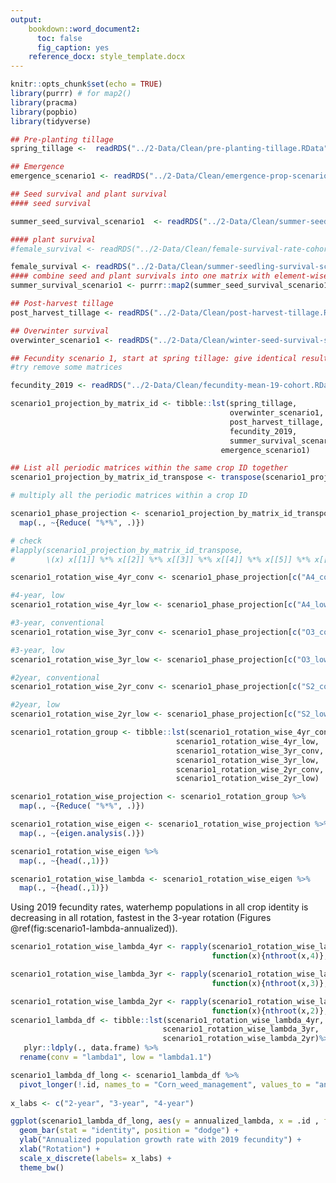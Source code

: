 ```yaml
---
output:
    bookdown::word_document2:
      toc: false
      fig_caption: yes
    reference_docx: style_template.docx
---
```



```r
knitr::opts_chunk$set(echo = TRUE)
library(purrr) # for map2()
library(pracma)
library(popbio)
library(tidyverse)
```

```r
## Pre-planting tillage 
spring_tillage <-  readRDS("../2-Data/Clean/pre-planting-tillage.RData")

## Emergence 
emergence_scenario1 <- readRDS("../2-Data/Clean/emergence-prop-scenario1.RData")

## Seed survival and plant survival 
#### seed survival 

summer_seed_survival_scenario1  <- readRDS("../2-Data/Clean/summer-seed-survival-scenario1.RData")

#### plant survival
#female_survival <- readRDS("../2-Data/Clean/female-survival-rate-cohort-equal.RData")

female_survival <- readRDS("../2-Data/Clean/summer-seedling-survival-scenario2.RData")
#### combine seed and plant survivals into one matrix with element-wise multiplication 
summer_survival_scenario1 <- purrr::map2(summer_seed_survival_scenario1 , female_survival, `*`)

## Post-harvest tillage
post_harvest_tillage <- readRDS("../2-Data/Clean/post-harvest-tillage.RData")

## Overwinter survival 
overwinter_scenario1 <- readRDS("../2-Data/Clean/winter-seed-survival-scenario1.RData")

```


```r
## Fecundity scenario 1, start at spring tillage: give identical results as scenario1
#try remove some matrices

fecundity_2019 <- readRDS("../2-Data/Clean/fecundity-mean-19-cohort.RData")

scenario1_projection_by_matrix_id <- tibble::lst(spring_tillage,
                                                 overwinter_scenario1,
                                                 post_harvest_tillage,
                                                 fecundity_2019,
                                                 summer_survival_scenario1,
                                               emergence_scenario1)

## List all periodic matrices within the same crop ID together  
scenario1_projection_by_matrix_id_transpose <- transpose(scenario1_projection_by_matrix_id )

# multiply all the periodic matrices within a crop ID 

scenario1_phase_projection <- scenario1_projection_by_matrix_id_transpose  %>%
  map(., ~{Reduce( "%*%", .)}) 

# check 
#lapply(scenario1_projection_by_matrix_id_transpose, 
#       \(x) x[[1]] %*% x[[2]] %*% x[[3]] %*% x[[4]] %*% x[[5]] %*% x[[6]])

```

```r
scenario1_rotation_wise_4yr_conv <- scenario1_phase_projection[c("A4_conv", "O4_conv", "S4_conv", "C4_conv")]

#4-year, low
scenario1_rotation_wise_4yr_low <- scenario1_phase_projection[c("A4_low", "O4_low", "S4_low", "C4_low")]

#3-year, conventional
scenario1_rotation_wise_3yr_conv <- scenario1_phase_projection[c("O3_conv", "S3_conv", "C3_conv")]

#3-year, low
scenario1_rotation_wise_3yr_low <- scenario1_phase_projection[c("O3_low", "S3_low", "C3_low")]

#2year, conventional
scenario1_rotation_wise_2yr_conv <- scenario1_phase_projection[c("S2_conv", "C2_conv")]

#2year, low
scenario1_rotation_wise_2yr_low <- scenario1_phase_projection[c("S2_low","C2_low")]

scenario1_rotation_group <- tibble::lst(scenario1_rotation_wise_4yr_conv,
                                     scenario1_rotation_wise_4yr_low,
                                     scenario1_rotation_wise_3yr_conv,
                                     scenario1_rotation_wise_3yr_low,
                                     scenario1_rotation_wise_2yr_conv,
                                     scenario1_rotation_wise_2yr_low)

scenario1_rotation_wise_projection <- scenario1_rotation_group %>%
  map(., ~{Reduce( "%*%", .)}) 

scenario1_rotation_wise_eigen <- scenario1_rotation_wise_projection %>%
  map(., ~{eigen.analysis(.)}) 

scenario1_rotation_wise_eigen %>%
  map(., ~{head(.,1)})
```


```r
scenario1_rotation_wise_lambda <- scenario1_rotation_wise_eigen %>%
  map(., ~{head(.,1)})
```

Using 2019 fecundity rates, waterhemp populations in all crop identity is decreasing in all rotation, fastest in the 3-year rotation (Figures \@ref(fig:scenario1-lambda-annualized)). 
```r
scenario1_rotation_wise_lambda_4yr <- rapply(scenario1_rotation_wise_lambda[1:2],
                                             function(x){nthroot(x,4)}, how = "list")

scenario1_rotation_wise_lambda_3yr <- rapply(scenario1_rotation_wise_lambda[3:4],
                                             function(x){nthroot(x,3)}, how = "list")

scenario1_rotation_wise_lambda_2yr <- rapply(scenario1_rotation_wise_lambda[5:6],
                                             function(x){nthroot(x,2)}, how = "list")       
scenario1_lambda_df <- tibble::lst(scenario1_rotation_wise_lambda_4yr,
                                  scenario1_rotation_wise_lambda_3yr,
                                  scenario1_rotation_wise_lambda_2yr)%>%
   plyr::ldply(., data.frame) %>% 
  rename(conv = "lambda1", low = "lambda1.1")

scenario1_lambda_df_long <- scenario1_lambda_df %>%
  pivot_longer(!.id, names_to = "Corn_weed_management", values_to = "annualized_lambda") 
  
x_labs <- c("2-year", "3-year", "4-year")

ggplot(scenario1_lambda_df_long, aes(y = annualized_lambda, x = .id , fill = Corn_weed_management)) + 
  geom_bar(stat = "identity", position = "dodge") +
  ylab("Annualized population growth rate with 2019 fecundity") +
  xlab("Rotation") +
  scale_x_discrete(labels= x_labs) +
  theme_bw()
```